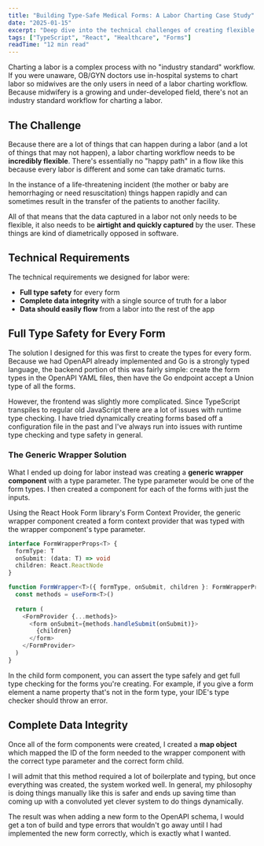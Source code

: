 ```yaml
---
title: "Building Type-Safe Medical Forms: A Labor Charting Case Study"
date: "2025-01-15"
excerpt: "Deep dive into the technical challenges of creating flexible yet type-safe forms for healthcare workflows, using our labor charting system as a real-world example."
tags: ["TypeScript", "React", "Healthcare", "Forms"]
readTime: "12 min read"
---
```


Charting a labor is a complex process with no "industry standard" workflow. If you were unaware, OB/GYN doctors use in-hospital systems to chart labor so midwives are the only users in need of a labor charting workflow. Because midwifery is a growing and under-developed field, there's not an industry standard workflow for charting a labor.

## The Challenge

Because there are a lot of things that can happen during a labor (and a lot of things that may not happen), a labor charting workflow needs to be **incredibly flexible**. There's essentially no "happy path" in a flow like this because every labor is different and some can take dramatic turns.

In the instance of a life-threatening incident (the mother or baby are hemorrhaging or need resuscitation) things happen rapidly and can sometimes result in the transfer of the patients to another facility.

All of that means that the data captured in a labor not only needs to be flexible, it also needs to be **airtight and quickly captured** by the user. These things are kind of diametrically opposed in software.

## Technical Requirements

The technical requirements we designed for labor were:

- **Full type safety** for every form
- **Complete data integrity** with a single source of truth for a labor  
- **Data should easily flow** from a labor into the rest of the app

## Full Type Safety for Every Form

The solution I designed for this was first to create the types for every form. Because we had OpenAPI already implemented and Go is a strongly typed language, the backend portion of this was fairly simple: create the form types in the OpenAPI YAML files, then have the Go endpoint accept a Union type of all the forms.

However, the frontend was slightly more complicated. Since TypeScript transpiles to regular old JavaScript there are a lot of issues with runtime type checking. I have tried dynamically creating forms based off a configuration file in the past and I've always run into issues with runtime type checking and type safety in general.

### The Generic Wrapper Solution

What I ended up doing for labor instead was creating a **generic wrapper component** with a type parameter. The type parameter would be one of the form types. I then created a component for each of the forms with just the inputs. 

Using the React Hook Form library's Form Context Provider, the generic wrapper component created a form context provider that was typed with the wrapper component's type parameter.

```typescript
interface FormWrapperProps<T> {
  formType: T
  onSubmit: (data: T) => void
  children: React.ReactNode
}

function FormWrapper<T>({ formType, onSubmit, children }: FormWrapperProps<T>) {
  const methods = useForm<T>()
  
  return (
    <FormProvider {...methods}>
      <form onSubmit={methods.handleSubmit(onSubmit)}>
        {children}
      </form>
    </FormProvider>
  )
}
```

In the child form component, you can assert the type safely and get full type checking for the forms you're creating. For example, if you give a form element a name property that's not in the form type, your IDE's type checker should throw an error.

## Complete Data Integrity

Once all of the form components were created, I created a **map object** which mapped the ID of the form needed to the wrapper component with the correct type parameter and the correct form child.

I will admit that this method required a lot of boilerplate and typing, but once everything was created, the system worked well. In general, my philosophy is doing things manually like this is safer and ends up saving time than coming up with a convoluted yet clever system to do things dynamically.

The result was when adding a new form to the OpenAPI schema, I would get a ton of build and type errors that wouldn't go away until I had implemented the new form correctly, which is exactly what I wanted.
